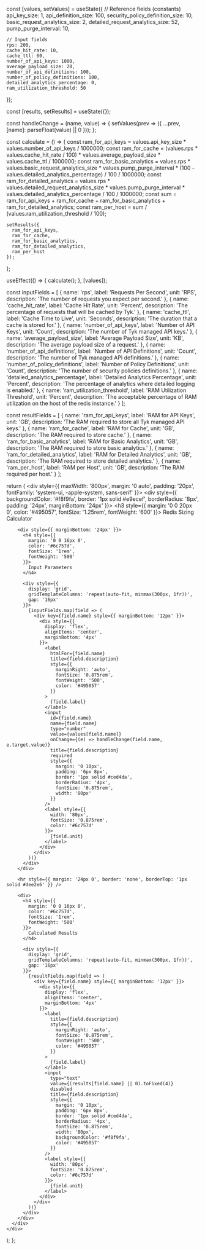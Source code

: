   const [values, setValues] = useState({
    // Reference fields (constants)
    api_key_size: 1,
    api_definition_size: 100,
    security_policy_definition_size: 10,
    basic_request_analytics_size: 2,
    detailed_request_analytics_size: 52,
    pump_purge_interval: 10,
    
    // Input fields
    rps: 200,
    cache_hit_rate: 10,
    cache_ttl: 60,
    number_of_api_keys: 1000,
    average_payload_size: 20,
    number_of_api_definitions: 100,
    number_of_policy_definitions: 100,
    detailed_analytics_percentage: 0,
    ram_utilization_threshold: 50
  });

  const [results, setResults] = useState({});

  const handleChange = (name, value) => {
    setValues(prev => ({
      ...prev,
      [name]: parseFloat(value) || 0
    }));
  };

  const calculate = () => {
    const ram_for_api_keys = values.api_key_size * values.number_of_api_keys / 1000000;
    const ram_for_cache = (values.rps * values.cache_hit_rate / 100) * values.average_payload_size * values.cache_ttl / 1000000;
    const ram_for_basic_analytics = values.rps * values.basic_request_analytics_size * values.pump_purge_interval * (100 - values.detailed_analytics_percentage) / 100 / 1000000;
    const ram_for_detailed_analytics = values.rps * values.detailed_request_analytics_size * values.pump_purge_interval * values.detailed_analytics_percentage / 100 / 1000000;
    const sum = ram_for_api_keys + ram_for_cache + ram_for_basic_analytics + ram_for_detailed_analytics;
    const ram_per_host = sum / (values.ram_utilization_threshold / 100);

    setResults({
      ram_for_api_keys,
      ram_for_cache,
      ram_for_basic_analytics,
      ram_for_detailed_analytics,
      ram_per_host
    });
  };

  useEffect(() => {
    calculate();
  }, [values]);

  const inputFields = [
    { name: 'rps', label: 'Requests Per Second', unit: 'RPS', description: 'The number of requests you expect per second.' },
    { name: 'cache_hit_rate', label: 'Cache Hit Rate', unit: 'Percent', description: 'The percentage of requests that will be cached by Tyk.' },
    { name: 'cache_ttl', label: 'Cache Time to Live', unit: 'Seconds', description: 'The duration that a cache is stored for.' },
    { name: 'number_of_api_keys', label: 'Number of API Keys', unit: 'Count', description: 'The number of Tyk managed API keys.' },
    { name: 'average_payload_size', label: 'Average Payload Size', unit: 'KB', description: 'The average payload size of a request.' },
    { name: 'number_of_api_definitions', label: 'Number of API Definitions', unit: 'Count', description: 'The number of Tyk managed API definitions.' },
    { name: 'number_of_policy_definitions', label: 'Number of Policy Definitions', unit: 'Count', description: 'The number of security policies definitions.' },
    { name: 'detailed_analytics_percentage', label: 'Detailed Analytics Percentage', unit: 'Percent', description: 'The percentage of analytics where detailed logging is enabled.' },
    { name: 'ram_utilization_threshold', label: 'RAM Utilization Threshold', unit: 'Percent', description: 'The acceptable percentage of RAM utilization on the host of the redis instance.' }
  ];

  const resultFields = [
    { name: 'ram_for_api_keys', label: 'RAM for API Keys', unit: 'GB', description: 'The RAM required to store all Tyk managed API keys.' },
    { name: 'ram_for_cache', label: 'RAM for Cache', unit: 'GB', description: 'The RAM required to store cache.' },
    { name: 'ram_for_basic_analytics', label: 'RAM for Basic Analytics', unit: 'GB', description: 'The RAM required to store basic analytics.' },
    { name: 'ram_for_detailed_analytics', label: 'RAM for Detailed Analytics', unit: 'GB', description: 'The RAM required to store detailed analytics.' },
    { name: 'ram_per_host', label: 'RAM per Host', unit: 'GB', description: 'The RAM required per host.' }
  ];

  return (
    <div style={{ 
      maxWidth: '800px', 
      margin: '0 auto', 
      padding: '20px',
      fontFamily: 'system-ui, -apple-system, sans-serif'
    }}>
      <div style={{
        backgroundColor: '#f8f9fa',
        border: '1px solid #e9ecef',
        borderRadius: '8px',
        padding: '24px',
        marginBottom: '24px'
      }}>
        <h3 style={{ 
          margin: '0 0 20px 0', 
          color: '#495057',
          fontSize: '1.25rem',
          fontWeight: '600'
        }}>
          Redis Sizing Calculator
        </h3>
        
        <div style={{ marginBottom: '24px' }}>
          <h4 style={{ 
            margin: '0 0 16px 0',
            color: '#6c757d',
            fontSize: '1rem',
            fontWeight: '500'
          }}>
            Input Parameters
          </h4>
          
          <div style={{ 
            display: 'grid', 
            gridTemplateColumns: 'repeat(auto-fit, minmax(300px, 1fr))', 
            gap: '16px' 
          }}>
            {inputFields.map(field => (
              <div key={field.name} style={{ marginBottom: '12px' }}>
                <div style={{ 
                  display: 'flex', 
                  alignItems: 'center', 
                  marginBottom: '4px' 
                }}>
                  <label 
                    htmlFor={field.name}
                    title={field.description}
                    style={{ 
                      marginRight: 'auto',
                      fontSize: '0.875rem',
                      fontWeight: '500',
                      color: '#495057'
                    }}
                  >
                    {field.label}
                  </label>
                  <input
                    id={field.name}
                    name={field.name}
                    type="number"
                    value={values[field.name]}
                    onChange={(e) => handleChange(field.name, e.target.value)}
                    title={field.description}
                    required
                    style={{
                      margin: '0 10px',
                      padding: '6px 8px',
                      border: '1px solid #ced4da',
                      borderRadius: '4px',
                      fontSize: '0.875rem',
                      width: '80px'
                    }}
                  />
                  <label style={{ 
                    width: '80px',
                    fontSize: '0.875rem',
                    color: '#6c757d'
                  }}>
                    {field.unit}
                  </label>
                </div>
              </div>
            ))}
          </div>
        </div>

        <hr style={{ margin: '24px 0', border: 'none', borderTop: '1px solid #dee2e6' }} />

        <div>
          <h4 style={{ 
            margin: '0 0 16px 0',
            color: '#6c757d',
            fontSize: '1rem',
            fontWeight: '500'
          }}>
            Calculated Results
          </h4>
          
          <div style={{ 
            display: 'grid', 
            gridTemplateColumns: 'repeat(auto-fit, minmax(300px, 1fr))', 
            gap: '16px' 
          }}>
            {resultFields.map(field => (
              <div key={field.name} style={{ marginBottom: '12px' }}>
                <div style={{ 
                  display: 'flex', 
                  alignItems: 'center', 
                  marginBottom: '4px' 
                }}>
                  <label 
                    title={field.description}
                    style={{ 
                      marginRight: 'auto',
                      fontSize: '0.875rem',
                      fontWeight: '500',
                      color: '#495057'
                    }}
                  >
                    {field.label}
                  </label>
                  <input
                    type="text"
                    value={(results[field.name] || 0).toFixed(4)}
                    disabled
                    title={field.description}
                    style={{
                      margin: '0 10px',
                      padding: '6px 8px',
                      border: '1px solid #ced4da',
                      borderRadius: '4px',
                      fontSize: '0.875rem',
                      width: '80px',
                      backgroundColor: '#f8f9fa',
                      color: '#495057'
                    }}
                  />
                  <label style={{ 
                    width: '80px',
                    fontSize: '0.875rem',
                    color: '#6c757d'
                  }}>
                    {field.unit}
                  </label>
                </div>
              </div>
            ))}
          </div>
        </div>
      </div>
    </div>
  );
};
